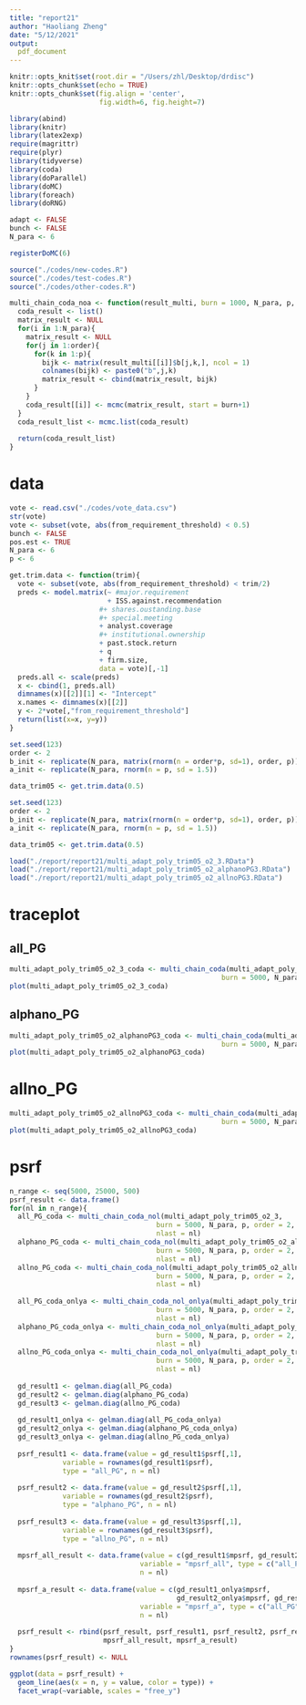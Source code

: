 ```yaml
---
title: "report21"
author: "Haoliang Zheng"
date: "5/12/2021"
output:
  pdf_document
---
```


```r
knitr::opts_knit$set(root.dir = "/Users/zhl/Desktop/drdisc")
knitr::opts_chunk$set(echo = TRUE)
knitr::opts_chunk$set(fig.align = 'center', 
                      fig.width=6, fig.height=7)

library(abind)
library(knitr)
library(latex2exp)
require(magrittr)
require(plyr)
library(tidyverse)
library(coda)
library(doParallel)
library(doMC) 
library(foreach)
library(doRNG)

adapt <- FALSE
bunch <- FALSE
N_para <- 6

registerDoMC(6)
```


```r
source("./codes/new-codes.R")
source("./codes/test-codes.R")
source("./codes/other-codes.R")

multi_chain_coda_noa <- function(result_multi, burn = 1000, N_para, p, order){
  coda_result <- list()
  matrix_result <- NULL
  for(i in 1:N_para){
    matrix_result <- NULL
    for(j in 1:order){
      for(k in 1:p){
        bijk <- matrix(result_multi[[i]]$b[j,k,], ncol = 1)
        colnames(bijk) <- paste0("b",j,k)
        matrix_result <- cbind(matrix_result, bijk)
      }
    }
    coda_result[[i]] <- mcmc(matrix_result, start = burn+1)
  }
  coda_result_list <- mcmc.list(coda_result)
  
  return(coda_result_list)
}
```

# data

```r
vote <- read.csv("./codes/vote_data.csv")
str(vote)
vote <- subset(vote, abs(from_requirement_threshold) < 0.5)
bunch <- FALSE
pos.est <- TRUE
N_para <- 6
p <- 6
```


```r
get.trim.data <- function(trim){
  vote <- subset(vote, abs(from_requirement_threshold) < trim/2)
  preds <- model.matrix(~ #major.requirement 
                        + ISS.against.recommendation 
                      #+ shares.oustanding.base 
                      #+ special.meeting 
                      + analyst.coverage 
                      #+ institutional.ownership 
                      + past.stock.return 
                      + q 
                      + firm.size, 
                      data = vote)[,-1]
  preds.all <- scale(preds)
  x <- cbind(1, preds.all)
  dimnames(x)[[2]][1] <- "Intercept"
  x.names <- dimnames(x)[[2]]
  y <- 2*vote[,"from_requirement_threshold"]
  return(list(x=x, y=y))
}
```


```r
set.seed(123)
order <- 2
b_init <- replicate(N_para, matrix(rnorm(n = order*p, sd=1), order, p))
a_init <- replicate(N_para, rnorm(n = p, sd = 1.5))

data_trim05 <- get.trim.data(0.5)
```


```r
set.seed(123)
order <- 2
b_init <- replicate(N_para, matrix(rnorm(n = order*p, sd=1), order, p))
a_init <- replicate(N_para, rnorm(n = p, sd = 1.5))

data_trim05 <- get.trim.data(0.5)
```


```r
load("./report/report21/multi_adapt_poly_trim05_o2_3.RData")
load("./report/report21/multi_adapt_poly_trim05_o2_alphanoPG3.RData")
load("./report/report21/multi_adapt_poly_trim05_o2_allnoPG3.RData")
```

# traceplot

## all_PG

```r
multi_adapt_poly_trim05_o2_3_coda <- multi_chain_coda(multi_adapt_poly_trim05_o2_3,
                                                    burn = 5000, N_para, p, order = 2)
plot(multi_adapt_poly_trim05_o2_3_coda)
```

## alphano_PG

```r
multi_adapt_poly_trim05_o2_alphanoPG3_coda <- multi_chain_coda(multi_adapt_poly_trim05_o2_alphanoPG3,
                                                    burn = 5000, N_para, p, order = 2)
plot(multi_adapt_poly_trim05_o2_alphanoPG3_coda)
```

# allno_PG

```r
multi_adapt_poly_trim05_o2_allnoPG3_coda <- multi_chain_coda(multi_adapt_poly_trim05_o2_allnoPG3,
                                                    burn = 5000, N_para, p, order = 2)
plot(multi_adapt_poly_trim05_o2_allnoPG3_coda)
```

# psrf

```r
n_range <- seq(5000, 25000, 500)
psrf_result <- data.frame()
for(nl in n_range){
  all_PG_coda <- multi_chain_coda_nol(multi_adapt_poly_trim05_o2_3,
                                    burn = 5000, N_para, p, order = 2,
                                    nlast = nl)
  alphano_PG_coda <- multi_chain_coda_nol(multi_adapt_poly_trim05_o2_alphanoPG3,
                                    burn = 5000, N_para, p, order = 2,
                                    nlast = nl)
  allno_PG_coda <- multi_chain_coda_nol(multi_adapt_poly_trim05_o2_allnoPG3,
                                    burn = 5000, N_para, p, order = 2,
                                    nlast = nl)
  
  all_PG_coda_onlya <- multi_chain_coda_nol_onlya(multi_adapt_poly_trim05_o2_3,
                                    burn = 5000, N_para, p, order = 2,
                                    nlast = nl)
  alphano_PG_coda_onlya <- multi_chain_coda_nol_onlya(multi_adapt_poly_trim05_o2_alphanoPG3,
                                    burn = 5000, N_para, p, order = 2,
                                    nlast = nl)
  allno_PG_coda_onlya <- multi_chain_coda_nol_onlya(multi_adapt_poly_trim05_o2_allnoPG3,
                                    burn = 5000, N_para, p, order = 2,
                                    nlast = nl)
  
  gd_result1 <- gelman.diag(all_PG_coda)
  gd_result2 <- gelman.diag(alphano_PG_coda)
  gd_result3 <- gelman.diag(allno_PG_coda)
  
  gd_result1_onlya <- gelman.diag(all_PG_coda_onlya)
  gd_result2_onlya <- gelman.diag(alphano_PG_coda_onlya)
  gd_result3_onlya <- gelman.diag(allno_PG_coda_onlya)
  
  psrf_result1 <- data.frame(value = gd_result1$psrf[,1], 
             variable = rownames(gd_result1$psrf),
             type = "all_PG", n = nl)
  
  psrf_result2 <- data.frame(value = gd_result2$psrf[,1], 
             variable = rownames(gd_result2$psrf),
             type = "alphano_PG", n = nl)
  
  psrf_result3 <- data.frame(value = gd_result3$psrf[,1], 
             variable = rownames(gd_result3$psrf),
             type = "allno_PG", n = nl)
  
  mpsrf_all_result <- data.frame(value = c(gd_result1$mpsrf, gd_result2$mpsrf, gd_result3$mpsrf),
                                variable = "mpsrf_all", type = c("all_PG", "alphano_PG", "allno_PG"),
                                n = nl)
  
  mpsrf_a_result <- data.frame(value = c(gd_result1_onlya$mpsrf,
                                         gd_result2_onlya$mpsrf, gd_result3_onlya$mpsrf),
                                variable = "mpsrf_a", type = c("all_PG", "alphano_PG", "allno_PG"),
                                n = nl)
  
  psrf_result <- rbind(psrf_result, psrf_result1, psrf_result2, psrf_result3,
                       mpsrf_all_result, mpsrf_a_result)
}
rownames(psrf_result) <- NULL
```

```r
ggplot(data = psrf_result) +
  geom_line(aes(x = n, y = value, color = type)) +
  facet_wrap(~variable, scales = "free_y")
```

